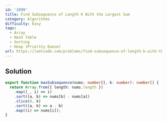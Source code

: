 ```yaml
---
id: '2099'
title: Find Subsequence of Length K With the Largest Sum
category: Algorithms
difficulty: Easy
tags:
  - Array
  - Hash Table
  - Sorting
  - Heap (Priority Queue)
url: https://leetcode.com/problems/find-subsequence-of-length-k-with-the-largest-sum
---
```


## Solution

```typescript filename="solution.ts" copy
export function maxSubsequence(nums: number[], k: number): number[] {
  return Array.from({ length: nums.length })
    .map((_, i) => i)
    .sort((a, b) => nums[b] - nums[a])
    .slice(0, k)
    .sort((a, b) => a - b)
    .map((i) => nums[i]);
}
```
